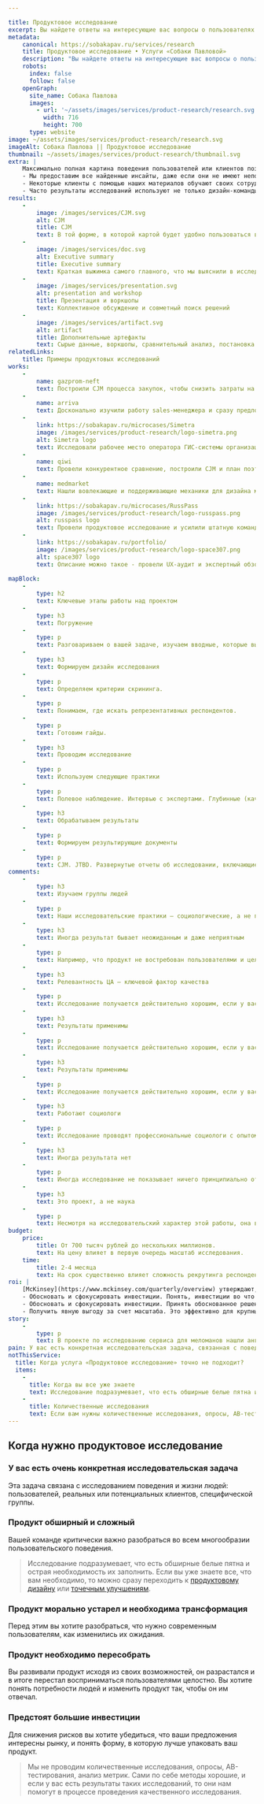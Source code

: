 ```yaml
---

title: Продуктовое исследование
excerpt: Вы найдете ответы на интересующие вас вопросы о пользователях и их поведении и получите наглядную CJM. 
metadata:
    canonical: https://sobakapav.ru/services/research
    title: Продуктовое исследование • Услуги «Собаки Павловой»
    description: "Вы найдете ответы на интересующие вас вопросы о пользователях и их поведении и получите наглядную CJM"
    robots:
      index: false
      follow: false
    openGraph:
      site_name: Собака Павлова
      images:
        - url: '~/assets/images/services/product-research/research.svg'
          width: 716
          height: 700
      type: website
image: ~/assets/images/services/product-research/research.svg
imageAlt: Собака Павлова || Продуктовое исследование
thumbnail: ~/assets/images/services/product-research/thumbnail.svg
extra: | 
    Максимально полная картина поведения пользователей или клиентов позволит сфокусировать и обосновать инвестиции. 
    - Мы предоставим все найденные инсайты, даже если они не имеют непосредсвенного отношения к продукту.
    - Некоторые клиенты с помощью наших материалов обучают своих сотрудников особенностям продукта.
    - Часто результаты исследований используют не только дизайн-команды, а еще и маркетинг, служба безопасности, отдел продаж, разработчики.
results:
    -
        image: /images/services/CJM.svg
        alt: CJM
        title: CJM
        text: В той форме, в которой картой будет удобно пользоваться вам
    -
        image: /images/services/doc.svg
        alt: Executive summary
        title: Executive summary
        text: Краткая выжимка самого главного, что мы выяснили в исследовании
    -
        image: /images/services/presentation.svg
        alt: presentation and workshop
        title: Презентация и воркшопы
        text: Коллективное обсуждение и совметный поиск решений
    -   
        image: /images/services/artifact.svg
        alt: artifact
        title: Дополнительные артефакты
        text: Сырые данные, воркшопы, сравнительный анализ, постановка для разработи                                                 
relatedLinks:
    title: Примеры продуктовых исследований
works:
    -
        name: gazprom-neft
        text: Построили CJM процесса закупок, чтобы снизить затраты на их проведение.
    -
        name: arriva
        text: Досконально изучили работу sales-менеджера и сразу предложили конкретные улучшения в CRM.
    -
        link: https://sobakapav.ru/microcases/Simetra
        image: /images/services/product-research/logo-simetra.png
        alt: Simetra logo
        text: Исследовали рабочее место оператора ГИС-системы организации дорожного движения. 
    -
        name: qiwi
        text: Провели конкурентное сравнение, построили CJM и план поэтапного изменения интерфейса.
    -
        name: medmarket
        text: Нашли вовлекающие и поддерживающие механики для дизайна медицинского приложения.
    -
        link: https://sobakapav.ru/microcases/RussPass
        image: /images/services/product-research/logo-russpass.png
        alt: russpass logo
        text: Провели продуктовое исследование и усилили штатную команду дизайнеров.
    -
        link: https://sobakapav.ru/portfolio/
        image: /images/services/product-research/logo-space307.png
        alt: space307 logo
        text: Описание можно такое - провели UX-аудит и экспертный обзор трейдинговой платформы. На основе аудита, составили список рекомендаций по точечным улучшениям интерфейса.
        
mapBlock:
    -
        type: h2
        text: Ключевые этапы работы над проектом
    -
        type: h3
        text: Погружение
    -
        type: p
        text: Разговариваем о вашей задаче, изучаем вводные, которые вы можете предоставить и выходим с предложением, как сделать качественное исследование максимально эффективным для решения вашей задачи.
    -
        type: h3
        text: Формируем дизайн исследования
    -
        type: p
        text: Определяем критерии скрининга.
    -
        type: p
        text: Понимаем, где искать репрезентативных респондентов.
    -
        type: p
        text: Готовим гайды.
    -
        type: h3
        text: Проводим исследование
    -
        type: p
        text: Используем следующие практики
    -
        type: p
        text: Полевое наблюдение. Интервью с экспертами. Глубинные (качественные) интервью. Кастдевы. Сравнительный и конкурентный анализ.
    -
        type: h3
        text: Обрабатываем результаты
    -
        type: p
        text: Формируем результирующие документы
    -
        type: p
        text: CJM. JTBD. Развернутые отчеты об исследовании, включающие в себя доказательную базу. Executive summary. Таблицы результатов наблюдений и т.д.
comments:
    -
        type: h3
        text: Изучаем группы людей
    -
        type: p
        text: Наши исследовательские практики — социологические, а не психологические. То есть мы исследуем поведение групп людей, а не отдельной личности.
    -
        type: h3
        text: Иногда результат бывает неожиданным и даже неприятным
    -
        type: p
        text: Например, что продукт не востребован пользователями и целесообразно свернуть инвестиции. Это тоже ценный результат, избавляющей от пустой траты ресурсов. 
    -
        type: h3
        text: Релевантность ЦА — ключевой фактор качества
    -
        type: p
        text: Исследование получается действительно хорошим, если у вас есть доступ к вашей целевой аудитории.
    -
        type: h3
        text: Результаты применимы
    -
        type: p
        text: Исследование получается действительно хорошим, если у вас есть доступ к вашей целевой аудитории.
    -
        type: h3
        text: Результаты применимы
    -
        type: p
        text: Исследование получается действительно хорошим, если у вас есть доступ к вашей целевой аудитории.
    -
        type: h3
        text: Работают социологи
    -
        type: p
        text: Исследование проводят профессиональные социологи с опытом работы в дизайн-проектах. Другие специалисты, включая дизайнеров, выполняют второстепенные задачи.
    -
        type: h3
        text: Иногда результата нет
    -
        type: p
        text: Иногда исследование не показывает ничего принципиально отличающегося от того, что вы уже знали. Но все-таки обычно это редкость.
    -
        type: h3
        text: Это проект, а не наука
    -
        type: p
        text: Несмотря на исследовательский характер этой работы, она все равно идет в проектном темпе и в проектных рамках. Это отличает наши исследования от научных. 
budget:
    price:
        title: От 700 тысяч рублей до нескольких миллионов.
        text: На цену влияет в первую очередь масштаб исследования.
    time:
        title: 2-4 месяца
        text: На срок существенно влияет сложность рекрутинга респондентов, входящих в конкретную целевую группу. 
roi: |
    [McKinsey](https://www.mckinsey.com/quarterly/overview) утверждают, что инвестиции в дизайн в целом позволяют компаниям [добиться существенного эффекта](https://www.mckinsey.com/capabilities/mckinsey-design/our-insights/the-business-value-of-design). Максимальный финансовый результат исследования дают в следующих случаях.
    - Обосновать и сфокусировать инвестиции. Понять, инвестиции во что именно будут максимально эффективны с точки зрения привлечения новых пользователей или других критериев.
    - Обосновать и сфокусировать инвестиции. Принять обоснованное решение о необходимости инвестировать больше или, наоборот, закрыть продукт.
    - Получить явную выгоду за счет масштаба. Это эффективно для крупных компаний с большой клиентской базой, когда даже минимальные изменения приводят к значимому финансовому результату.
story:
    -
        type: p
        text: В проекте по исследованию сервиса для меломанов нашли англоязычных респондентов, которые на слух определяют, какой оркестр и под руководством какого дирижера исполняет произведение.
pain: У вас есть конкретная исследовательская задача, связанная с поведением пользователей. Возможно, ваш продукт большой и сложный, нуждается в пересборке или вы готовитесь к выходу на новый уровень и большим инвестициям.
notThisService:
  title: Когда услуга «Продуктовое исследование» точно не подходит?
  items:
    -
      title: Когда вы все уже знаете
      text: Исследование подразумевает, что есть обширные белые пятна и острая необходимость их заполнить. Если вы уже знаете все, что вам необходимо, то можно сразу переходить к [продуктовому дизайну](/services/product-team) или [точечным улучшениям](/services/product-redesign).
    -
      title: Количественные исследования
      text: Если вам нужны количественные исследования, опросы, AB-тестирования, анализ метрик — то такие исследования мы не проводим. Сами по себе методы хорошие, и если у вас есть результаты таких исследований, то они нам помогут в процессе проведения качественного исследования.
---
```


## Когда нужно продуктовое исследование

### У вас есть очень конкретная исследовательская задача

Эта задача связана с исследованием поведения и жизни людей: пользователей, реальных или потенциальных клиентов, специфической группы. 

### Продукт обширный и сложный

Вашей команде критически важно разобраться во всем многообразии пользовательского поведения.

> Исследование подразумевает, что есть обширные белые пятна и острая необходимость их заполнить. Если вы уже знаете все, что вам необходимо, то можно сразу переходить к [продуктовому дизайну](/services/ux-ui-design) или [точечным улучшениям](/services/redesign).

### Продукт морально устарел и необходима трансформация

Перед этим вы хотите разобраться, что нужно современным пользователям, как изменились их ожидания.

### Продукт необходимо пересобрать

Вы развивали продукт исходя из своих возможностей, он разрастался и в итоге перестал восприниматься пользователями целостно. Вы хотите понять потребности людей и изменить продукт так, чтобы он им отвечал.

### Предстоят большие инвестиции

Для снижения рисков вы хотите убедиться, что ваши предложения интересны рынку, и понять форму, в которую лучше упаковать ваш продукт.

> Мы не проводим количественные исследования, опросы, AB-тестирования, анализ метрик. Сами по себе методы хорошие, и если у вас есть результаты таких исследований, то они нам помогут в процессе проведения качественного исследования.
